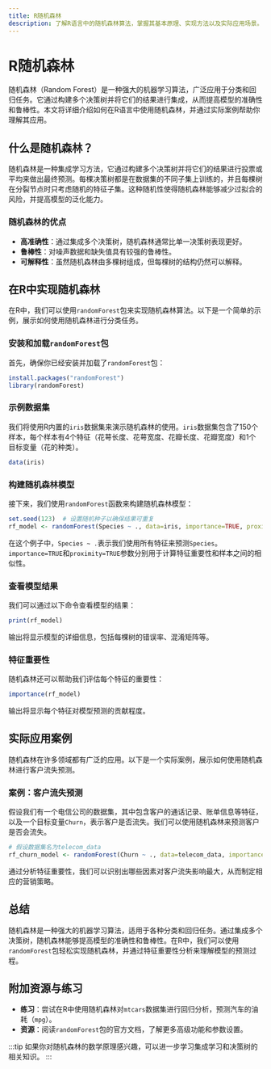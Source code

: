 ```yaml
---
title: R随机森林
description: 了解R语言中的随机森林算法，掌握其基本原理、实现方法以及实际应用场景。
---
```


# R随机森林

随机森林（Random Forest）是一种强大的机器学习算法，广泛应用于分类和回归任务。它通过构建多个决策树并将它们的结果进行集成，从而提高模型的准确性和鲁棒性。本文将详细介绍如何在R语言中使用随机森林，并通过实际案例帮助你理解其应用。

## 什么是随机森林？

随机森林是一种集成学习方法，它通过构建多个决策树并将它们的结果进行投票或平均来做出最终预测。每棵决策树都是在数据集的不同子集上训练的，并且每棵树在分裂节点时只考虑随机的特征子集。这种随机性使得随机森林能够减少过拟合的风险，并提高模型的泛化能力。

### 随机森林的优点
- **高准确性**：通过集成多个决策树，随机森林通常比单一决策树表现更好。
- **鲁棒性**：对噪声数据和缺失值具有较强的鲁棒性。
- **可解释性**：虽然随机森林由多棵树组成，但每棵树的结构仍然可以解释。

## 在R中实现随机森林

在R中，我们可以使用`randomForest`包来实现随机森林算法。以下是一个简单的示例，展示如何使用随机森林进行分类任务。

### 安装和加载`randomForest`包

首先，确保你已经安装并加载了`randomForest`包：

```R
install.packages("randomForest")
library(randomForest)
```

### 示例数据集

我们将使用R内置的`iris`数据集来演示随机森林的使用。`iris`数据集包含了150个样本，每个样本有4个特征（花萼长度、花萼宽度、花瓣长度、花瓣宽度）和1个目标变量（花的种类）。

```R
data(iris)
```

### 构建随机森林模型

接下来，我们使用`randomForest`函数来构建随机森林模型：

```R
set.seed(123)  # 设置随机种子以确保结果可重复
rf_model <- randomForest(Species ~ ., data=iris, importance=TRUE, proximity=TRUE)
```

在这个例子中，`Species ~ .`表示我们使用所有特征来预测`Species`。`importance=TRUE`和`proximity=TRUE`参数分别用于计算特征重要性和样本之间的相似性。

### 查看模型结果

我们可以通过以下命令查看模型的结果：

```R
print(rf_model)
```

输出将显示模型的详细信息，包括每棵树的错误率、混淆矩阵等。

### 特征重要性

随机森林还可以帮助我们评估每个特征的重要性：

```R
importance(rf_model)
```

输出将显示每个特征对模型预测的贡献程度。

## 实际应用案例

随机森林在许多领域都有广泛的应用。以下是一个实际案例，展示如何使用随机森林进行客户流失预测。

### 案例：客户流失预测

假设我们有一个电信公司的数据集，其中包含客户的通话记录、账单信息等特征，以及一个目标变量`Churn`，表示客户是否流失。我们可以使用随机森林来预测客户是否会流失。

```R
# 假设数据集名为telecom_data
rf_churn_model <- randomForest(Churn ~ ., data=telecom_data, importance=TRUE)
```

通过分析特征重要性，我们可以识别出哪些因素对客户流失影响最大，从而制定相应的营销策略。

## 总结

随机森林是一种强大的机器学习算法，适用于各种分类和回归任务。通过集成多个决策树，随机森林能够提高模型的准确性和鲁棒性。在R中，我们可以使用`randomForest`包轻松实现随机森林，并通过特征重要性分析来理解模型的预测过程。

## 附加资源与练习

- **练习**：尝试在R中使用随机森林对`mtcars`数据集进行回归分析，预测汽车的油耗（`mpg`）。
- **资源**：阅读`randomForest`包的官方文档，了解更多高级功能和参数设置。

:::tip
如果你对随机森林的数学原理感兴趣，可以进一步学习集成学习和决策树的相关知识。
:::